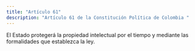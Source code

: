```yaml
---
title: "Artículo 61"
description: "Artículo 61 de la Constitución Política de Colombia "
---
```

El Estado protegerá la propiedad
intelectual por el tiempo y mediante las formalidades que establezca la ley. 